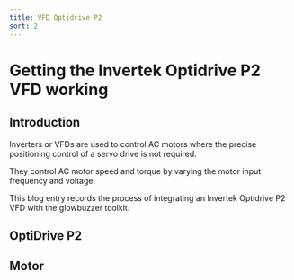 ```yaml
---
title: VFD Optidrive P2
sort: 2
---
```


# Getting the Invertek Optidrive P2 VFD working

## Introduction

Inverters or VFDs are used to control AC motors where the precise positioning control of a servo drive is not required.

They control AC motor speed and torque by varying the motor input frequency and voltage.

This blog entry records the process of integrating an Invertek Optidrive P2 VFD with the glowbuzzer toolkit.

## OptiDrive P2


## Motor


